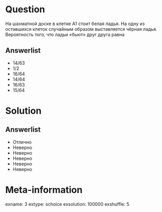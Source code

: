 Question
========
  На шахматной доске в клетке A1 стоит белая ладья. На одну из оставшихся клеток случайным образом выставляется чёрная ладья. Вероятность того, что ладьи «бьют» друг друга равна
  

Answerlist
----------
*  $14/63$
*  $1/2$
*  $16/64$
*  $14/64$
*  $16/63$
*  $15/64$

Solution
========

Answerlist
----------
*  Отлично
*  Неверно
*  Неверно
*  Неверно
*  Неверно
*  Неверно

Meta-information
================
exname: 3
extype: schoice
exsolution: 100000
exshuffle: 5
